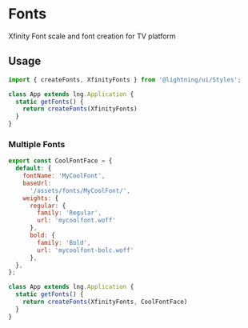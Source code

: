 
<Meta title="Styles/Fonts" />

# Fonts
Xfinity Font scale and font creation for TV platform

## Usage

```js
import { createFonts, XfinityFonts } from '@lightning/ui/Styles';

class App extends lng.Application {
  static getFonts() {
    return createFonts(XfinityFonts)
  }
}
```

### Multiple Fonts

```js
export const CoolFontFace = {
  default: {
    fontName: 'MyCoolFont',
    baseUrl:
      '/assets/fonts/MyCoolFont/',
    weights: {
      regular: {
        family: 'Regular',
        url: 'mycoolfont.woff'
      },
      bold: {
        family: 'Bold',
        url: 'mycoolfont-bolc.woff'
      },
  },
};

class App extends lng.Application {
  static getFonts() {
    return createFonts(XfinityFonts, CoolFontFace)
  }
}
```
